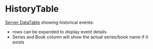 

<Meta of={Stories} />

# HistoryTable

[Server DataTable](https://vuetifyjs.com/en/components/data-tables/server-side-tables/) showing historical events:
- rows can be expanded to display event details
- Series and Book column will show the actual series/book name if it exists

<Canvas of={Stories.Default} />

